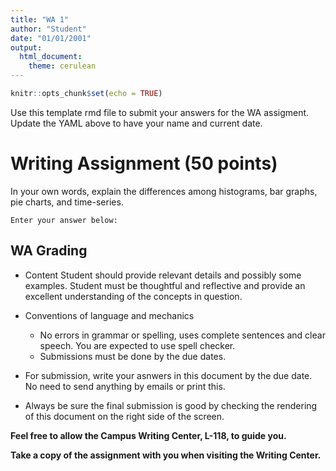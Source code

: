 ```yaml
---
title: "WA 1"
author: "Student"
date: "01/01/2001"
output: 
  html_document: 
    theme: cerulean
---
```



```r
knitr::opts_chunk$set(echo = TRUE)

```

Use this template rmd file to submit your answers for the WA assigment. Update the YAML above to have your name and current date.


# Writing Assignment (50 points)

In your own words, explain the differences among histograms, bar graphs, pie charts, and time-series. 

`Enter your answer below:`




## WA Grading

* Content
Student should provide relevant details and possibly some examples. Student must be thoughtful and reflective and provide an excellent understanding of the concepts in question.

* Conventions of language and mechanics
   + No errors in grammar or spelling, uses complete sentences and clear speech. You are expected to use spell checker.
   + Submissions must be done by the due dates.

* For submission, write your asnwers in this document by the due date. No need to send anything by emails or print this.

* Always be sure the final submission is good by checking the rendering of this document on the right side  of the screen.


**Feel free to allow the Campus Writing Center, L-118, to guide you.**

**Take a copy of the assignment with you when visiting the Writing Center.**

